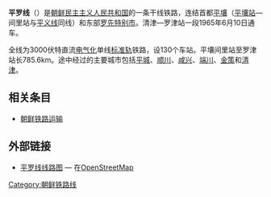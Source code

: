 {{鐵道路線情報
|諺文 = 평라선
|漢字 = 平羅線
|马-赖式 = P'yŏngna sŏn
|文观部式 = Pyeongna seon
|路线名称 = 平罗线
|路线颜色 = red
|图片 =DPRK-Pyongra Line.png
|图片说明 =
|种类 = [[正线|干线铁路]]
|国家 = {{PRK}}
|状态 = 营业中
|起点 = [[平壤站|平壤站]]
|终点 = [[罗津站|罗津站]]
|站数 = 135个
|载客量 =
|通车 = 1916年7月21日
|废除 =
|拥有者 = [[朝鲜民主主义人民共和国铁道省|朝鲜民主主义人民共和国铁道省]]
|营运者 = [[朝鲜民主主义人民共和国铁道省|朝鲜民主主义人民共和国铁道省]]
|营业距离 = 782.8公里
|轨距 = [[标准轨|标准轨]]（1,435毫米）
|轨道数量 = [[单线铁路|单线]]
|电气化铁路 = [[直流电|直流电]] 3,000 [[伏特|V]]
|营业最高速度 =
|设计最高速度 =
|路線圖 = {{平罗线RDT}}
}}

'''平罗线'''（{{kor|名=北|谚=평라선|汉=平羅線|罗=P'yŏngna sŏn|f=y}}）是[[朝鲜民主主义人民共和国|朝鲜民主主义人民共和国]]的一条干线铁路，连结首都[[平壤|平壤]]（[[平壤站|平壤站]]—间里站与[[平义线|平义线]]同线）和东部[[罗先特别市|罗先特别市]]。清津—罗津站一段1965年6月10日通车。

全线为3000伏特直流[[电气化铁路|电气化]]单线[[标准轨|标准轨]]铁路，设130个车站。平壤间里站至罗津站长785.6km。途中经过的主要城市包括[[平城市|平城]]、[[顺川市|顺川]]、[[咸兴|咸兴]]、[[端川市|端川]]、[[金策市|金策]]和[[清津|清津]]。

==相关条目==
* [[朝鲜铁路运输|朝鲜铁路运输]]

== 外部链接 ==
*[https://www.openstreetmap.org/relation/3837029 平罗线线路图] {{Wayback|url=https://www.openstreetmap.org/relation/3837029 |date=20201118030814 }} — 在[[OpenStreetMap|OpenStreetMap]]

{{平罗线}}
{{朝鲜铁路线}}

[[Category:朝鲜铁路线|Category:朝鲜铁路线]]